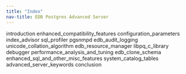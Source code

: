 ```yaml
---
title: "Index"
nav-title: EDB Postgres Advanced Server
---
```


<div class="toctree" data-maxdepth="6">

introduction enhanced_compatibility_features configuration_parameters index_advisor sql_profiler pgsnmpd edb_audit_logging unicode_collation_algorithm edb_resource_manager libpq_c_library debugger performance_analysis_and_tuning edb_clone_schema enhanced_sql_and_other_misc_features system_catalog_tables advanced_server_keywords conclusion

</div>
